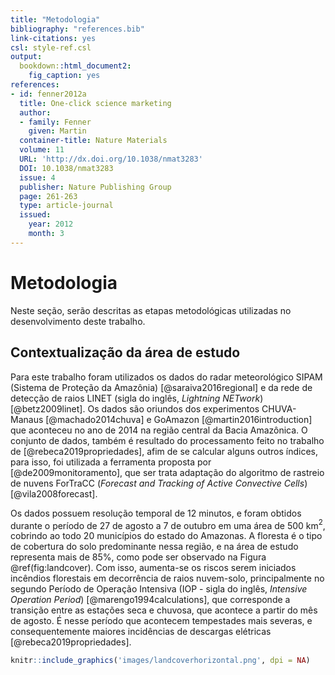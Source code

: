 ```yaml
---
title: "Metodologia"
bibliography: "references.bib"
link-citations: yes
csl: style-ref.csl
output: 
  bookdown::html_document2: 
    fig_caption: yes
references:
- id: fenner2012a
  title: One-click science marketing
  author:
  - family: Fenner
    given: Martin
  container-title: Nature Materials
  volume: 11
  URL: 'http://dx.doi.org/10.1038/nmat3283'
  DOI: 10.1038/nmat3283
  issue: 4
  publisher: Nature Publishing Group
  page: 261-263
  type: article-journal
  issued:
    year: 2012
    month: 3
---
```


# Metodologia

Neste seção, serão descritas as etapas metodológicas utilizadas no 
desenvolvimento deste trabalho.

## Contextualização da área de estudo

Para este trabalho foram utilizados os dados do radar meteorológico SIPAM 
(Sistema de Proteção da Amazônia) [@saraiva2016regional] e da rede de detecção 
de raios LINET (sigla do inglês, *Lightning NETwork*) [@betz2009linet]. Os dados 
são oriundos dos experimentos CHUVA-Manaus [@machado2014chuva] e GoAmazon 
[@martin2016introduction] que aconteceu no ano de 2014 na região central da 
Bacia Amazônica. O conjunto de dados, também é resultado do processamento feito 
no trabalho de [@rebeca2019propriedades], afim de se calcular alguns outros 
índices, para isso, foi utilizada a ferramenta proposta por 
[@de2009monitoramento], que ser trata adaptação do algoritmo de rastreio de 
nuvens ForTraCC (*Forecast and Tracking of Active Convective Cells*) 
[@vila2008forecast].

Os dados possuem resolução temporal de 12 minutos, e foram obtidos durante o 
período de 27 de agosto a 7 de outubro em uma área de 500 km$^{2}$, cobrindo ao 
todo 20 municípios do estado do Amazonas. A floresta é o tipo de cobertura do 
solo predominante nessa região, e na área de estudo representa mais de 85\%, 
como pode ser observado na Figura \@ref(fig:landcover). Com isso, aumenta-se os 
riscos serem iniciados incêndios florestais em decorrência de raios nuvem-solo, 
principalmente no segundo Período de Operação Intensiva (IOP - sigla do inglês, 
*Intensive Operation Period*) [@marengo1994calculations], que corresponde a 
transição entre as estações seca e chuvosa, que acontece a partir do mês de 
agosto. É nesse perı́odo que acontecem tempestades mais severas, e 
consequentemente maiores incidências de descargas elétricas 
[@rebeca2019propriedades].


```r
knitr::include_graphics('images/landcoverhorizontal.png', dpi = NA)
```